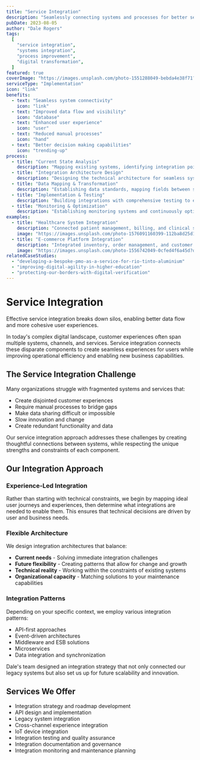 ```yaml
---
title: "Service Integration"
description: "Seamlessly connecting systems and processes for better service delivery"
pubDate: 2023-08-05
author: "Dale Rogers"
tags:
  [
    "service integration",
    "systems integration",
    "process improvement",
    "digital transformation",
  ]
featured: true
coverImage: "https://images.unsplash.com/photo-1551288049-bebda4e38f71?q=80&w=2070&auto=format&fit=crop"
serviceType: "Implementation"
icon: "link"
benefits:
  - text: "Seamless system connectivity"
    icon: "link"
  - text: "Improved data flow and visibility"
    icon: "database"
  - text: "Enhanced user experience"
    icon: "user"
  - text: "Reduced manual processes"
    icon: "hand"
  - text: "Better decision making capabilities"
    icon: "trending-up"
process:
  - title: "Current State Analysis"
    description: "Mapping existing systems, identifying integration points, and understanding data flows to create a comprehensive integration strategy."
  - title: "Integration Architecture Design"
    description: "Designing the technical architecture for seamless system connectivity while maintaining security and performance standards."
  - title: "Data Mapping & Transformation"
    description: "Establishing data standards, mapping fields between systems, and creating transformation rules for consistent information flow."
  - title: "Implementation & Testing"
    description: "Building integrations with comprehensive testing to ensure reliability, security, and performance meet requirements."
  - title: "Monitoring & Optimization"
    description: "Establishing monitoring systems and continuously optimizing integration performance for ongoing improvement."
examples:
  - title: "Healthcare System Integration"
    description: "Connected patient management, billing, and clinical systems to create a unified healthcare experience, reducing administrative overhead by 40%."
    image: "https://images.unsplash.com/photo-1576091160399-112ba8d25d1f?q=80&w=2070&auto=format&fit=crop"
  - title: "E-commerce Platform Integration"
    description: "Integrated inventory, order management, and customer relationship systems to streamline operations and improve customer satisfaction."
    image: "https://images.unsplash.com/photo-1556742049-0cfed4f6a45d?q=80&w=2070&auto=format&fit=crop"
relatedCaseStudies:
  - "developing-a-bespoke-pmo-as-a-service-for-rio-tinto-aluminium"
  - "improving-digital-agility-in-higher-education"
  - "protecting-our-borders-with-digital-verification"
---
```



# Service Integration

<UserCallout type="info">
  Effective service integration breaks down silos, enabling better data flow and
  more cohesive user experiences.
</UserCallout>

In today's complex digital landscape, customer experiences often span multiple systems, channels, and services. Service integration connects these disparate components to create seamless experiences for users while improving operational efficiency and enabling new business capabilities.

<Metric
  value="Connected"
  label="Seamless experiences across systems"
  icon="link"
/>

## The Service Integration Challenge

Many organizations struggle with fragmented systems and services that:

- Create disjointed customer experiences
- Require manual processes to bridge gaps
- Make data sharing difficult or impossible
- Slow innovation and change
- Create redundant functionality and data

Our service integration approach addresses these challenges by creating thoughtful connections between systems, while respecting the unique strengths and constraints of each component.

<Metric
  value="Efficient"
  label="Reduced duplication & improved data flow"
  icon="check-circle"
/>

## Our Integration Approach

### Experience-Led Integration

Rather than starting with technical constraints, we begin by mapping ideal user journeys and experiences, then determine what integrations are needed to enable them. This ensures that technical decisions are driven by user and business needs.

### Flexible Architecture

We design integration architectures that balance:

- **Current needs** - Solving immediate integration challenges
- **Future flexibility** - Creating patterns that allow for change and growth
- **Technical reality** - Working within the constraints of existing systems
- **Organizational capacity** - Matching solutions to your maintenance capabilities

### Integration Patterns

Depending on your specific context, we employ various integration patterns:

- API-first approaches
- Event-driven architectures
- Middleware and ESB solutions
- Microservices
- Data integration and synchronization

<Testimonial author="Enterprise Architect" role="Commonwealth Agency">
  Dale's team designed an integration strategy that not only connected our
  legacy systems but also set us up for future scalability and innovation.
</Testimonial>

## Services We Offer

- Integration strategy and roadmap development
- API design and implementation
- Legacy system integration
- Cross-channel experience integration
- IoT device integration
- Integration testing and quality assurance
- Integration documentation and governance
- Integration monitoring and maintenance planning
